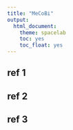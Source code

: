 ```yaml
---
title: "MeCoBi"
output:
  html_document: 
    theme: spacelab
    toc: yes
    toc_float: yes
---
```


## ref 1

## ref 2

## ref 3